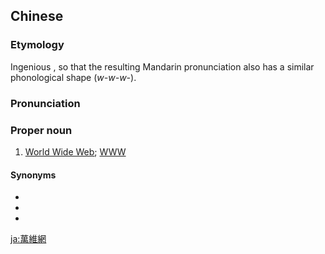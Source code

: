 {{also|万维网}}
==Chinese==
{{zh-forms|s=万维网|lit=ten thousand-dimensional web}}

===Etymology===
Ingenious {{zh-psm|World Wide Web|nocap=1}}, so that the resulting Mandarin pronunciation also has a similar phonological shape (''w-w-w-'').

===Pronunciation===
{{zh-pron
|m=wànwéiwǎng
|c=maan6 wai4 mong5
|cat=pn
}}

===Proper noun===
{{zh-proper noun}}

# {{lb|zh|computing}} [[World Wide Web]]; [[WWW]]

====Synonyms====
* {{zh-l|互聯網}}
* {{zh-l|因特網}}
* {{zh-l|網際網路}}

[[ja:萬維網]]